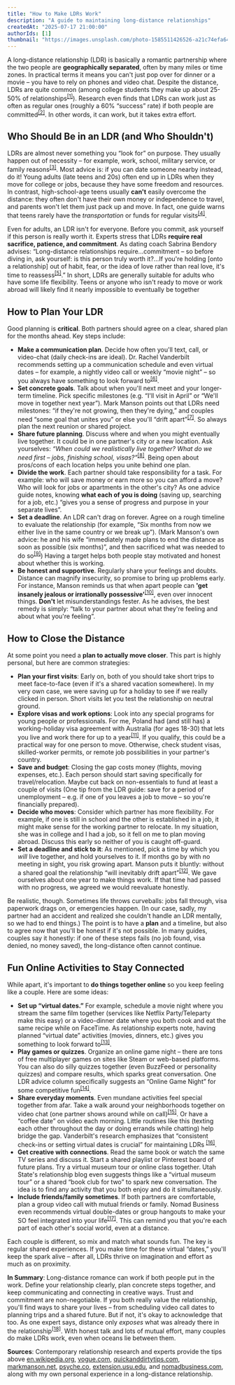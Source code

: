 ```yaml
---
title: "How to Make LDRs Work"
description: "A guide to maintaining long-distance relationships"
createdAt: "2025-07-17 21:00:00"
authorIds: [1]
thumbnail: "https://images.unsplash.com/photo-1585511426526-a21c74efa642?q=80&w=1470&auto=format&fit=crop&ixlib=rb-4.1.0&ixid=M3wxMjA3fDB8MHxwaG90by1wYWdlfHx8fGVufDB8fHx8fA%3D%3D"
---
```


A long-distance relationship (LDR) is basically a romantic partnership where the two people are **geographically separated**, often by many miles or time zones. In practical terms it means you can't just pop over for dinner or a movie &ndash; you have to rely on phones and video chat. Despite the distance, LDRs are quite common (among college students they make up about 25-50% of relationships<sup>[[1]](https://en.wikipedia.org/wiki/Long-distance_relationship#:~:text=A%20long,particularly%20prevalent%20among%20college%20students)</sup>). Research even finds that LDRs can work just as often as regular ones (roughly a 60% “success” rate) if both people are committed<sup>[[2]](https://www.vogue.com/article/long-distance-relationships#:~:text=The%20success%20rate%20of%20long,relationships)</sup>. In other words, it can work, but it takes extra effort.

## Who Should Be in an LDR (and Who Shouldn't)

LDRs are almost never something you “look for” on purpose. They usually happen out of necessity &ndash; for example, work, school, military service, or family reasons<sup>[[3]](https://www.quickanddirtytips.com/articles/how-to-make-a-long-distance-relationship-work/#:~:text=I%20often%20get%20asked%20about,distance%20can%20be)</sup>. Most advice is: if you can date someone nearby instead, do it! Young adults (late teens and 20s) often end up in LDRs when they move for college or jobs, because they have some freedom and resources. In contrast, high-school-age teens usually **can't** easily overcome the distance: they often don't have their own money or independence to travel, and parents won't let them just pack up and move. In fact, one guide warns that teens rarely have the *transportation* or funds for regular visits<sup>[[4]](https://mappingmegan.com/young-love-and-long-distance-relationships/#:~:text=Long%20distance%20relationships%20can%20be,laid%20out%20by%20your%20parents)</sup>.

Even for adults, an LDR isn't for everyone. Before you commit, ask yourself if this person is really worth it. Experts stress that LDRs **require real sacrifice, patience, and commitment**. As dating coach Sabrina Bendory advises: “Long-distance relationships require...commitment &ndash; so before diving in, ask yourself: is this person truly worth it?…If you're holding [onto a relationship] out of habit, fear, or the idea of love rather than real love, it's time to reassess<sup>[[5]](https://www.vogue.com/article/long-distance-relationships#:~:text=1)</sup>.” In short, LDRs are generally suitable for adults who have some life flexibility. Teens or anyone who isn't ready to move or work abroad will likely find it nearly impossible to eventually be together

## How to Plan Your LDR

Good planning is **critical**. Both partners should agree on a clear, shared plan for the months ahead. Key steps include:
- **Make a communication plan**. Decide how often you'll text, call, or video-chat (daily check-ins are ideal). Dr. Rachel Vanderbilt recommends setting up a communication schedule and even virtual dates &ndash; for example, a nightly video call or weekly “movie night” &ndash; so you always have something to look forward to<sup>[[6]](https://www.quickanddirtytips.com/articles/how-to-make-a-long-distance-relationship-work/#:~:text=The%20best%20way%20to%20be,something%20to%20look%20forward%20to)</sup>.
- **Set concrete goals**. Talk about when you'll next meet and your longer-term timeline. Pick specific milestones (e.g. “I'll visit in April” or “We'll move in together next year”). Mark Manson points out that LDRs need milestones: “if they're not growing, then they're dying,” and couples need “some goal that unites you” or else you'll “drift apart”<sup>[[7]](https://markmanson.net/long-distance-relationships#:~:text=The%20minute%20you%20stop%20having,you%20will%20inevitably%20drift%20apart)</sup>. So always plan the next reunion or shared project.
- **Share future planning**. Discuss where and when you might eventually live together. It could be in one partner's city or a new location. Ask yourselves: *“When could we realistically live together? What do we need first &ndash; jobs, finishing school, visas?”*<sup>[[8]](https://psyche.co/guides/research-backed-tips-for-making-a-long-distance-relationship-work)</sup>. Being open about pros/cons of each location helps you unite behind one plan.
- **Divide the work**. Each partner should take responsibility for a task. For example: who will save money or earn more so you can afford a move? Who will look for jobs or apartments in the other's city? As one advice guide notes, knowing **what each of you is doing** (saving up, searching for a job, etc.) “gives you a sense of progress and purpose in your separate lives”.
- **Set a deadline**. An LDR can't drag on forever. Agree on a rough timeline to evaluate the relationship (for example, “Six months from now we either live in the same country or we break up”). (Mark Manson's own advice: he and his wife “immediately made plans to end the distance as soon as possible (six months)”, and then sacrificed what was needed to do so<sup>[[9]](https://markmanson.net/long-distance-relationships#:~:text=The%20third%20time%2C%20and%20perhaps,And%20now%20we%E2%80%99re%20married)</sup>) Having a target helps both people stay motivated and honest about whether this is working.
- **Be honest and supportive**. Regularly share your feelings and doubts. Distance can magnify insecurity, so promise to bring up problems early. For instance, Manson reminds us that when apart people can **'get insanely jealous or irrationally possessive'**<sup>[[10]](https://markmanson.net/long-distance-relationships#:~:text=This%20can%20manifest%20itself%20in,out%20with%20Dan%2C%20got%20it%3F%E2%80%9D)</sup>, even over innocent things. **Don't** let misunderstandings fester. As he advises, the best remedy is simply: “talk to your partner about what they're feeling and about what you're feeling”.

## How to Close the Distance

At some point you need a **plan to actually move closer**. This part is highly personal, but here are common strategies:
- **Plan your first visits**: Early on, both of you should take short trips to meet face-to-face (even if it's a shared vacation somewhere). In my very own case, we were saving up for a holiday to see if we really clicked in person. Short visits let you test the relationship on neutral ground.
- **Explore visas and work options**: Look into any special programs for young people or professionals. For me, Poland had (and still has) a working-holiday visa agreement with Australia (for ages 18-30) that lets you live and work there for up to a year<sup>[[11]](https://www.gov.pl/web/family/the-working-holiday-programme)</sup>. If you qualify, this could be a practical way for one person to move. Otherwise, check student visas, skilled-worker permits, or remote job possibilities in your partner's country.
- **Save and budget**: Closing the gap costs money (flights, moving expenses, etc.). Each person should start saving specifically for travel/relocation. Maybe cut back on non-essentials to fund at least a couple of visits (One tip from the LDR guide: save for a period of unemployment &ndash; e.g. if one of you leaves a job to move &ndash; so you're financially prepared).
- **Decide who moves**: Consider which partner has more flexibility. For example, if one is still in school and the other is established in a job, it might make sense for the working partner to relocate. In my situation, she was in college and I had a job, so it fell on me to plan moving abroad. Discuss this early so neither of you is caught off-guard.
- **Set a deadline and stick to it**: As mentioned, pick a time by which you *will* live together, and hold yourselves to it. If months go by with no meeting in sight, you risk growing apart. Manson puts it bluntly: without a shared goal the relationship “will inevitably drift apart”<sup>[[12]](https://markmanson.net/long-distance-relationships#:~:text=The%20minute%20you%20stop%20having,you%20will%20inevitably%20drift%20apart)</sup>. We gave ourselves about one year to make things work. If that time had passed with no progress, we agreed we would reevaluate honestly.

Be realistic, though. Sometimes life throws curveballs: jobs fall through, visa paperwork drags on, or emergencies happen. (In our case, sadly, my partner had an accident and realized she couldn't handle an LDR mentally, so we had to end things.) The point is to have a **plan** and a timeline, but also to agree now that you'll be honest if it's not possible. In many guides, couples say it honestly: if one of these steps fails (no job found, visa denied, no money saved), the long-distance often cannot continue.

## Fun Online Activities to Stay Connected

While apart, it's important to **do things together online** so you keep feeling like a couple. Here are some ideas:
- **Set up “virtual dates.”** For example, schedule a movie night where you stream the same film together (services like Netflix Party/Teleparty make this easy) or a video-dinner date where you both cook and eat the same recipe while on FaceTime. As relationship experts note, having planned “virtual date” activities (movies, dinners, etc.) gives you something to look forward to<sup>[[13]](https://www.quickanddirtytips.com/articles/how-to-make-a-long-distance-relationship-work/#:~:text=2,setting%20virtual%20dates%20is%20crucial)</sup>.
- **Play games or quizzes**. Organize an online game night &ndash; there are tons of free multiplayer games on sites like Steam or web-based platforms. You can also do silly quizzes together (even BuzzFeed or personality quizzes) and compare results, which sparks great conversation. One LDR advice column specifically suggests an “Online Game Night” for some competitive fun<sup>[[14]](https://extension.usu.edu/hru/blog/26-date-ideas-for-a-long-distance-relationship#:~:text=An%20online%20game%20night%20might,competitive%20and%20exciting%20date%20night)</sup>.
- **Share everyday moments**. Even mundane activities feel special together from afar. Take a walk around your neighborhoods together on video chat (one partner shows around while on call)<sup>[[15]](https://extension.usu.edu/hru/blog/26-date-ideas-for-a-long-distance-relationship#:~:text=Go%20On%20A%20Walk%20Together)</sup>. Or have a “coffee date” on video each morning. Little routines like this (texting each other throughout the day or doing errands while chatting) help bridge the gap. Vanderbilt's research emphasizes that “consistent check-ins or setting virtual dates is crucial” for maintaining LDRs
<sup>[[16]](https://www.quickanddirtytips.com/articles/how-to-make-a-long-distance-relationship-work/#:~:text=2,setting%20virtual%20dates%20is%20crucial)</sup>.
- **Get creative with connections**. Read the same book or watch the same TV series and discuss it. Start a shared playlist or Pinterest board of future plans. Try a virtual museum tour or online class together. Utah State's relationship blog even suggests things like a “virtual museum tour” or a shared “book club for two” to spark new conversation. The idea is to find any activity that you both enjoy and do it simultaneously.
- **Include friends/family sometimes**. If both partners are comfortable, plan a group video call with mutual friends or family. Nomad Business even recommends virtual double-dates or group hangouts to make your SO feel integrated into your life<sup>[[17]](https://nomadbusiness.com/blogs/countrynomad-1/online-activities-for-long-distance-couples#:~:text=Bring%20Families%20and%20Friends)</sup>. This can remind you that you're each part of each other's social world, even at a distance.

Each couple is different, so mix and match what sounds fun. The key is regular shared experiences. If you make time for these virtual “dates,” you'll keep the spark alive &ndash; after all, LDRs thrive on imagination and effort as much as on proximity.

**In Summary**: Long-distance romance can work if both people put in the work. Define your relationship clearly, plan concrete steps together, and keep communicating and connecting in creative ways. Trust and commitment are non-negotiable. If you both really value the relationship, you'll find ways to share your lives &ndash; from scheduling video call dates to planning trips and a shared future. But if not, it's okay to acknowledge that too. As one expert says, distance only *exposes* what was already there in the relationship<sup>[[18]](https://www.vogue.com/article/long-distance-relationships#:~:text=This%20is%20because%20the%20qualities,%E2%80%9CIf%20a%20relationship)</sup>. With honest talk and lots of mutual effort, many couples do make LDRs work, even when oceans lie between them.

**Sources**: Contemporary relationship research and experts provide the tips above [en.wikipedia.org](https://en.wikipedia.org/wiki/Long-distance_relationship), [vogue.com](https://www.vogue.com/article/long-distance-relationships), [quickanddirtytips.com](https://www.quickanddirtytips.com/articles/how-to-make-a-long-distance-relationship-work/), [markmanson.net](https://markmanson.net/long-distance-relationships), [psyche.co](https://psyche.co/guides/research-backed-tips-for-making-a-long-distance-relationship-work), [extension.usu.edu](https://extension.usu.edu/hru/blog/26-date-ideas-for-a-long-distance-relationship), and [nomadbusiness.com](https://nomadbusiness.com/blogs/countrynomad-1/online-activities-for-long-distance-couples), along with my own personal experience in a long-distance relationship.